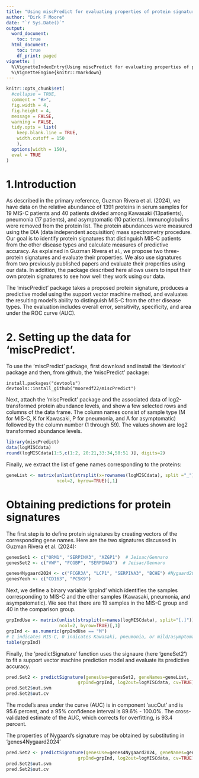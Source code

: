```yaml
---
title: "Using miscPredict for evaluating properties of protein signatures"
author: "Dirk F Moore"
date: "`r Sys.Date()`"
output:
  word_document:
    toc: true
  html_document:
    toc: true
    df_print: paged
vignette: |
  %\VignetteIndexEntry{Using miscPredict for evaluating properties of protein signatures}
  %\VignetteEngine{knitr::rmarkdown}
---
```


```r
knitr::opts_chunk$set(
  #collapse = TRUE,
  comment = "#>",
  fig.width = 4,
  fig.height = 4,
  message = FALSE,
  warning = FALSE,
  tidy.opts = list(
    keep.blank.line = TRUE,
    width.cutoff = 150
    ),
  options(width = 150),
  eval = TRUE
)
```

\newpage

# 1.Introduction

As described in the primary reference, Guzman Rivera et al. (2024), 
we have data on the 
relative abundance of 1391 proteins in serum samples for 19 MIS-C 
patients and 40 patients divided among Kawasaki (13patients), 
pneumonia (17 patients), and 
asymptomatic (10 patients). Immunoglobulins were removed from the protein list. 
The protein abundances were measured using the DIA 
(data independent acquisition) mass spectrometry procedure. Our goal is to 
identify protein signatures that distinguish MIS-C patients from the other
disease types and calculate measures of predictive accuracy. 
As explained in Guzman Rivera et al., we propose two three-protein 
signatures and evaluate their properties. We also use signatures
from two previously published papers and evaluate their properties using
our data. In addition, the package described here allows users to
input their own protein signatures to see how well they work using our data.

The 'miscPredict' package takes a proposed protein signature, produces a
predictive model using the support vector machine method, and evaluates 
the resulting model's ability to distinguish MIS-C from the other 
disease types. The evaluation
includes overall error, sensitivity, specificity, and area under the ROC curve
(AUC).

# 2. Setting up the data for 'miscPredict'.
To use the 'miscPredict' package, first download and install the
'devtools' package and then, from github, the 'miscPredict' package:

```
install.packages("devtools")
devtools::install_github("mooredf22/miscPredict")
```

Next, attach the 'miscPredict' package and the associated data of 
log2-transformed protein abundance levels, and show a few
selected rows and columns of the data frame. 
The column names consist of sample type
(M for MIS-C, K for Kawasaki, P for pneumonia, and A for asymptomatic)
followed by the column number (1 through 59). The values shown
are log2 transformed abundance levels.

```r
library(miscPredict)
data(logMISCdata)
round(logMISCdata[1:5,c(1:2, 20:21,33:34,50:51 )], digits=2)
```

Finally, we extract the list
of gene names corresponding to the proteins:

```r
geneList <- matrix(unlist(strsplit(x=rownames(logMISCdata), split ="_")),
                   ncol=2, byrow=TRUE)[,1]
```

# Obtaining predictions for protein signatures

The first step is to define protein signatures by creating vectors of
the corresponding gene names. Here are the two signatures discussed
in Guzman Rivera et al. (2024):

```r
genesSet1 <- c("ORM1", "SERPINA3", "AZGP1")  # Jeisac/Gennaro
genesSet2 <- c("VWF", "FCGBP", "SERPINA3")  # Jeisac/Gennaro

genes4Nygaard2024 <- c("FCGR3A", "LCP1", "SERPINA3", "BCHE") #Nygaard2024
genesYeoh <- c("CD163", "PCSK9")

```

Next, we define a binary variable 'grpInd' which identifies the samples
corresponding to MIS-C and the other samples (Kawasaki, pneumonia, and
asympatomatic). We see that there are 19 samples in the MIS-C group
and 40 in the comparison group.

```r

grpIndUse <- matrix(unlist(strsplit(x=names(logMISCdata), split="[.]")),
                    ncol=2, byrow=TRUE)[,1]
grpInd <- as.numeric(grpIndUse == "M")
# 1 indicates MIS-C, 0 indicates Kawasaki, pneumonia, or mild/asymptomatic
table(grpInd)
```
Finally, the 'predictSignature' function uses the signaure (here 'geneSet2') to
fit a support vector machine 
prediction model and evaluate its predictive accuracy.

```r
pred.Set2 <- predictSignature(genesUse=genesSet2, geneNames=geneList,
                           grpInd=grpInd, log2out=logMISCdata, cv=TRUE)
pred.Set2$out.svm
pred.Set2$out.cv
```
The model's area under the curve (AUC) is in component 'aucOut' and is 
95.6 percent, and a 95% confidence interval is 89.6% - 100.0%.
The cross-validated estimate of the AUC, which corrects for overfitting, 
is 93.4 percent.

The properties of Nygaard's signature may be obtained by substituting 
in 'genes4Nygaard2024'

```r
pred.Set2 <- predictSignature(genesUse=genes4Nygaard2024, geneNames=geneList,
                           grpInd=grpInd, log2out=logMISCdata, cv=TRUE)
pred.Set2$out.svm
pred.Set2$out.cv
```
